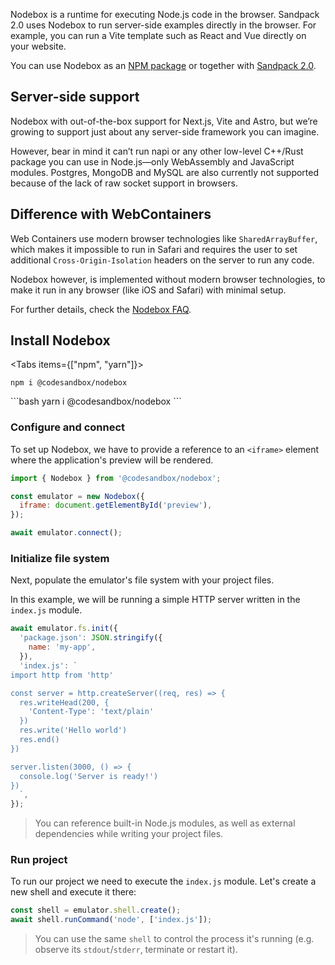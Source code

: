 
<Hero
  title="Nodebox"
  subtitle="Run Node in any browser."
/>

Nodebox is a runtime for executing Node.js code in the browser. Sandpack 2.0 uses Nodebox to run server-side examples directly in the browser. For example, you can run a Vite template such as React and Vue directly on your website.

You can use Nodebox as an [NPM package](https://www.npmjs.com/package/@codesandbox/nodebox) or together with [Sandpack 2.0](/getting-started).

## Server-side support

Nodebox with out-of-the-box support for Next.js, Vite and Astro, but we’re growing to support just about any server-side framework you can imagine.

However, bear in mind it can’t run napi or any other low-level C++/Rust package you can use in Node.js—only WebAssembly and JavaScript modules. Postgres, MongoDB and MySQL are also currently not supported because of the lack of raw socket support in browsers.


## Difference with WebContainers

Web Containers use modern browser technologies like `SharedArrayBuffer`, which makes it impossible to run in Safari and requires the user to set additional `Cross-Origin-Isolation` headers on the server to run any code.

Nodebox however, is implemented without modern browser technologies, to make it run in any browser (like iOS and Safari) with minimal setup.

For further details, check the [Nodebox FAQ](https://sandpack.codesandbox.io/docs/resources/faq#how-does-the-nodebox-compare-to-webcontainers).

## Install Nodebox

<Tabs items={["npm", "yarn"]}>
  <Tab>  
```shell
npm i @codesandbox/nodebox
```
  </Tab>

  <Tab>
```bash
yarn i @codesandbox/nodebox
```
  </Tab>
</Tabs>

### Configure and connect

To set up Nodebox, we have to provide a reference to an `<iframe>` element where the application's preview will be rendered.


```js
import { Nodebox } from '@codesandbox/nodebox';

const emulator = new Nodebox({
  iframe: document.getElementById('preview'),
});

await emulator.connect();
```

### Initialize file system

Next, populate the emulator's file system with your project files.

In this example, we will be running a simple HTTP server written in the `index.js` module.

```js
await emulator.fs.init({
  'package.json': JSON.stringify({
    name: 'my-app',
  }),
  'index.js': `
import http from 'http'

const server = http.createServer((req, res) => {
  res.writeHead(200, {
    'Content-Type': 'text/plain'
  })
  res.write('Hello world')
  res.end()
})

server.listen(3000, () => {
  console.log('Server is ready!')
})
  `,
});
```

> You can reference built-in Node.js modules, as well as external dependencies while writing your project files.

### Run project

To run our project we need to execute the `index.js` module. Let's create a new shell and execute it there:

```js
const shell = emulator.shell.create();
await shell.runCommand('node', ['index.js']);
```

> You can use the same `shell` to control the process it's running (e.g. observe its `stdout`/`stderr`, terminate or restart it).